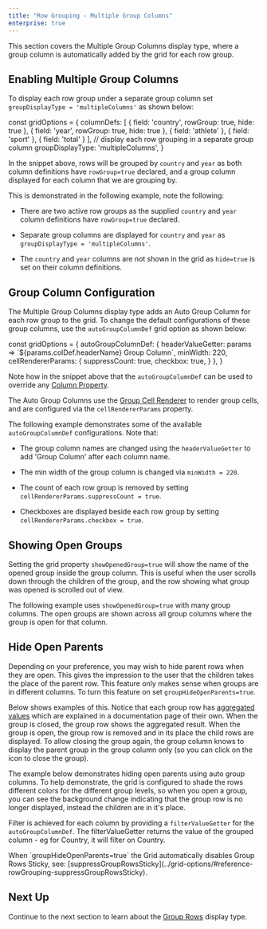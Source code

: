 ```yaml
---
title: "Row Grouping - Multiple Group Columns"
enterprise: true
---
```


This section covers the Multiple Group Columns display type, where a group column is automatically added by the grid for 
each row group.

<image-caption src="grouping-multiple-group-columns/resources/multiple-group-columns.png" alt="Multiple Group Columns" maxWidth="80%" constrained="true" centered="true"></image-caption>

## Enabling Multiple Group Columns

To display each row group under a separate group column set `groupDisplayType = 'multipleColumns'` as shown below:

<snippet spaceBetweenProperties="true">
const gridOptions = {
    columnDefs: [
        { field: 'country', rowGroup: true, hide: true },
        { field: 'year', rowGroup: true, hide: true },
        { field: 'athlete' },
        { field: 'sport' },
        { field: 'total' }
    ],
    // display each row grouping in a separate group column
    groupDisplayType: 'multipleColumns',
}
</snippet>

In the snippet above, rows will be grouped by `country` and `year` as both column definitions have `rowGroup=true`
declared, and a group column displayed for each column that we are grouping by.

This is demonstrated in the following example, note the following:

- There are two active row groups as the supplied `country` and `year` column definitions have `rowGroup=true` declared.

- Separate group columns are displayed for `country` and `year` as `groupDisplayType = 'multipleColumns'`.

- The `country` and `year` columns are not shown in the grid as `hide=true` is set on their column definitions.

<GridExampleRunner title='Enabling Multiple Group Columns' name='enabling-multiple-group-columns' type='generated' options='{ "enterprise": true, "exampleHeight": 515, "modules": ["clientside", "rowgrouping"] }'></GridExampleRunner>

## Group Column Configuration

The Multiple Group Columns display type adds an Auto Group Column for each row group to the grid. To change the default
configurations of these group columns, use the `autoGroupColumnDef` grid option as shown below:

<snippet>
const gridOptions = {
    autoGroupColumnDef: {
        headerValueGetter: params => `${params.colDef.headerName} Group Column`,
        minWidth: 220,
        cellRendererParams: {
            suppressCount: true,
            checkbox: true,
        }
    },
}
</snippet>

Note how in the snippet above that the `autoGroupColumnDef` can be used to override any [Column Property](/column-definitions/).

The Auto Group Columns use the [Group Cell Renderer](/group-cell-renderer/) to render group cells, and are configured via the `cellRendererParams` property.

The following example demonstrates some of the available `autoGroupColumnDef` configurations. Note that:

- The group column names are changed using the `headerValueGetter` to add 'Group Column' after each column name.

- The min width of the group column is changed via `minWidth = 220`.

- The count of each row group is removed by setting `cellRendererParams.suppressCount = true`.

- Checkboxes are displayed beside each row group by setting `cellRendererParams.checkbox = true`.

<GridExampleRunner title='Multiple Group Columns Configuration' name='multiple-group-columns-configuration' type='generated' options='{ "enterprise": true, "exampleHeight": 515, "modules": ["clientside", "rowgrouping"] }'></GridExampleRunner>

## Showing Open Groups

Setting the grid property `showOpenedGroup=true` will show the name of the opened group inside the group column.
This is useful when the user scrolls down through the children of the group, and the row showing what group
was opened is scrolled out of view.

The following example uses `showOpenedGroup=true` with many group columns. The open groups are shown across all
group columns where the group is open for that column.

<GridExampleRunner title='Show Opened Groups Many Columns' name='show-opened-groups-many-columns' type='generated' options='{ "enterprise": true, "exampleHeight": 515, "modules": ["clientside", "rowgrouping"] }'></GridExampleRunner>

## Hide Open Parents

Depending on your preference, you may wish to hide parent rows when they are open. This gives the impression to the user that the children takes the place of the parent row. This feature only makes sense when groups are in different columns. To turn this feature on set `groupHideOpenParents=true`.

Below shows examples of this. Notice that each group row has [aggregated values](/aggregation/) which are explained in a documentation page of their own. When the group is closed, the group row shows the aggregated result. When the group is open, the group row is removed and in its place the child rows are displayed. To allow closing the group again, the group column knows to display the parent group in the group column only (so you can click on the icon to close the group).

The example below demonstrates hiding open parents using auto group columns. To help demonstrate, the grid is configured to shade the rows different colors for the different group levels, so when you open a group, you can see the background change indicating that the group row is no longer displayed, instead the children are in it's place.

Filter is achieved for each column by providing a `filterValueGetter` for the `autoGroupColumnDef`. The filterValueGetter returns the value of the grouped column - eg for Country, it will filter on Country.

<note>
When `groupHideOpenParents=true` the Grid automatically disables Group Rows Sticky, see: [suppressGroupRowsSticky](../grid-options/#reference-rowGrouping-suppressGroupRowsSticky).
</note>

<GridExampleRunner title='Hide Open Parents' name='hide-open-parents' type='generated' options='{ "enterprise": true, "exampleHeight": 515, "modules": ["clientside", "rowgrouping", "menu", "columnpanel", "setfilter"] }'></GridExampleRunner>

## Next Up

Continue to the next section to learn about the [Group Rows](/grouping-group-rows/) display type.
